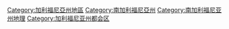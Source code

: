 [[Category:加利福尼亞州地區|Category:加利福尼亞州地區]]
[[Category:南加利福尼亞州|Category:南加利福尼亞州]]
[[Category:南加利福尼亚州地理|Category:南加利福尼亚州地理]]
[[Category:加利福尼亚州都会区|Category:加利福尼亚州都会区]]